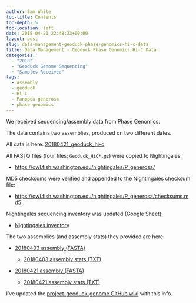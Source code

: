 ```yaml
---
author: Sam White
toc-title: Contents
toc-depth: 5
toc-location: left
date: 2018-04-21 22:48:23+00:00
layout: post
slug: data-management-geoduck-phase-genomics-hi-c-data
title: Data Management - Geoduck Phase Genomics Hi-C Data
categories:
  - "2018"
  - "Geoduck Genome Sequencing"
  - "Samples Received"
tags:
  - assembly
  - geoduck
  - Hi-C
  - Panopea generosa
  - phase genomics
---
```


We received sequencing/assembly data from Phase Genomics.

The data contains two assemblies, produced on two different dates.

All data is here: [20180421_geoduck_hi-c](https://owl.fish.washington.edu/Athaliana/20180421_geoduck_hi-c/)

All FASTQ files (four files; `Geoduck_HiC*.gz`) were copied to Nightingales:





  * [https://owl.fish.washington.edu/nightingales/P_generosa/](http://owl.fish.washington.edu/nightingales/P_generosa/)



MD5 checksums were verified and appended to the Nightingales checksum file:



  * [https://owl.fish.washington.edu/nightingales/P_generosa/checksums.md5](http://owl.fish.washington.edu/nightingales/P_generosa/checksums.md5)



Nightingales sequencing inventory was updated (Google Sheet):



  * [Nightingales inventory](https://docs.google.com/spreadsheets/d/1_XqIOPVHSBVGscnjzDSWUeRL7HUHXfaHxVzec-I-8Xk/edit?usp=sharing)



The two assemblies (and assembly stats) they provided are here:



  * [20180403 assembly (FASTA)](https://owl.fish.washington.edu/Athaliana/20180421_geoduck_hi-c/Results/geoduck_roberts%20results%202018-04-03%2011%ef%80%a205%ef%80%a241.596285/PGA_assembly.fasta)



    * [20180403 assembly stats (TXT)](https://owl.fish.washington.edu/Athaliana/20180421_geoduck_hi-c/Results/geoduck_roberts%20results%202018-04-03%2011%ef%80%a205%ef%80%a241.596285/REPORT.txt)




  * [20180421 assembly (FASTA)](https://owl.fish.washington.edu/Athaliana/20180421_geoduck_hi-c/Results/geoduck_roberts%20results%202018-04-21%2018%ef%80%a209%ef%80%a204.514704/PGA_assembly.fasta)



    * [20180421 assembly stats (TXT)](https://owl.fish.washington.edu/Athaliana/20180421_geoduck_hi-c/Results/geoduck_roberts%20results%202018-04-21%2018%ef%80%a209%ef%80%a204.514704/REPORT.txt)





I've updated the [project-geoduck-genome GitHub wiki](https://github.com/RobertsLab/project-geoduck-genome/wiki/Assemblies) with this info.
